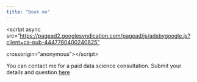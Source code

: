 ```yaml
---
title: "Book me"
---
```


\<script async src="[https://pagead2.googlesyndication.com/pagead/js/adsbygoogle.js?client=ca-pub-4447780400240825"](https://pagead2.googlesyndication.com/pagead/js/adsbygoogle.js?client=ca-pub-4447780400240825")

crossorigin="anonymous"\>\</script\>

You can contact me for a paid data science consultation. Submit your details and question [here](https://docs.google.com/forms/d/1ZXkES5edmkWEk4TTMe3394bHUjJD_VBVvBV3rVyO6V0/edit "Book me online")
